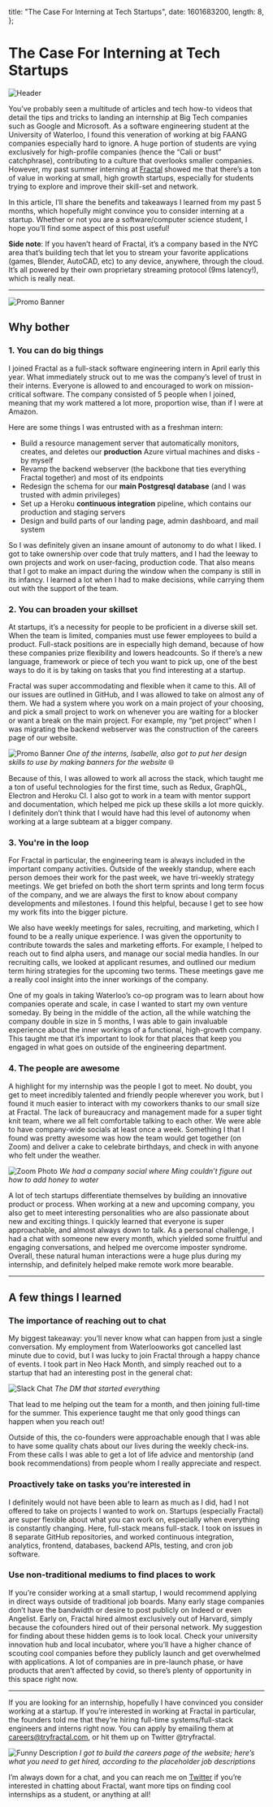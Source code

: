   title: "The Case For Interning at Tech Startups",
  date: 1601683200,
  length: 8,
};

# The Case For Interning at Tech Startups

![Header](https://d2halst20r4hcy.cloudfront.net/wallpapers2/099/242/593/536/original/file.jpg)

You’ve probably seen a multitude of articles and tech how-to videos that detail the tips and tricks to landing an internship at Big Tech companies such as Google and Microsoft. As a software engineering student at the University of Waterloo, I found this veneration of working at big FAANG companies especially hard to ignore. A huge portion of students are vying exclusively for high-profile companies (hence the “Cali or bust” catchphrase), contributing to a culture that overlooks smaller companies. However, my past summer interning at [Fractal](https://www.tryfractal.com/) showed me that there’s a ton of value in working at small, high growth startups, especially for students trying to explore and improve their skill-set and network.

In this article, I’ll share the benefits and takeaways I learned from my past 5 months, which hopefully might convince you to consider interning at a startup. Whether or not you are a software/computer science student, I hope you’ll find some aspect of this post useful!

**Side note**: If you haven’t heard of Fractal, it’s a company based in the NYC area that’s building tech that let you to stream your favorite applications (games, Blender, AutoCAD, etc) to any device, anywhere, through the cloud. It’s all powered by their own proprietary streaming protocol (9ms latency!), which is really neat.

---

![Promo Banner](https://miro.medium.com/max/2400/1*NYhQNE9v78MhPhTkcQ-W_A.png)

## Why bother

### 1. You can do big things

I joined Fractal as a full-stack software engineering intern in April early this year. What immediately struck out to me was the company’s level of trust in their interns. Everyone is allowed to and encouraged to work on mission-critical software. The company consisted of 5 people when I joined, meaning that my work mattered a lot more, proportion wise, than if I were at Amazon.

Here are some things I was entrusted with as a freshman intern:

- Build a resource management server that automatically monitors, creates, and deletes our **production** Azure virtual machines and disks - by myself
- Revamp the backend webserver (the backbone that ties everything Fractal together) and most of its endpoints
- Redesign the schema for our **main Postgresql database** (and I was trusted with admin privileges)
- Set up a Heroku **continuous integration** pipeline, which contains our production and staging servers
- Design and build parts of our landing page, admin dashboard, and mail system

So I was definitely given an insane amount of autonomy to do what I liked. I got to take ownership over code that truly matters, and I had the leeway to own projects and work on user-facing, production code. That also means that I got to make an impact during the window when the company is still in its infancy. I learned a lot when I had to make decisions, while carrying them out with the support of the team.

### 2. You can broaden your skillset

At startups, it’s a necessity for people to be proficient in a diverse skill set. When the team is limited, companies must use fewer employees to build a product. Full-stack positions are in especially high demand, because of how these companies prize flexibility and lowers headcounts. So if there’s a new language, framework or piece of tech you want to pick up, one of the best ways to do it is by taking on tasks that you find interesting at a startup.

Fractal was super accommodating and flexible when it came to this. All of our issues are outlined in GitHub, and I was allowed to take on almost any of them. We had a system where you work on a main project of your choosing, and pick a small project to work on whenever you are waiting for a blocker or want a break on the main project. For example, my “pet project” when I was migrating the backend webserver was the construction of the careers page of our website.

![Promo Banner](https://miro.medium.com/max/2400/1*nRlXomqqn71R5R4unQdmGA.jpeg)
_One of the interns, Isabelle, also got to put her design skills to use by making banners for the website_ 🌐

Because of this, I was allowed to work all across the stack, which taught me a ton of useful technologies for the first time, such as Redux, GraphQL, Electron and Heroku CI. I also got to work in a team with mentor support and documentation, which helped me pick up these skills a lot more quickly. I definitely don’t think that I would have had this level of autonomy when working at a large subteam at a bigger company.

### 3. You're in the loop

For Fractal in particular, the engineering team is always included in the important company activities. Outside of the weekly standup, where each person demoes their work for the past week, we have tri-weekly strategy meetings. We get briefed on both the short term sprints and long term focus of the company, and we are always the first to know about company developments and milestones. I found this helpful, because I get to see how my work fits into the bigger picture.

We also have weekly meetings for sales, recruiting, and marketing, which I found to be a really unique experience. I was given the opportunity to contribute towards the sales and marketing efforts. For example, I helped to reach out to find alpha users, and manage our social media handles. In our recruiting calls, we looked at applicant resumes, and outlined our medium term hiring strategies for the upcoming two terms. These meetings gave me a really cool insight into the inner workings of the company.

One of my goals in taking Waterloo’s co-op program was to learn about how companies operate and scale, in case I wanted to start my own venture someday. By being in the middle of the action, all the while watching the company double in size in 5 months, I was able to gain invaluable experience about the inner workings of a functional, high-growth company. This taught me that it’s important to look for that places that keep you engaged in what goes on outside of the engineering department.

### 4. The people are awesome

A highlight for my internship was the people I got to meet. No doubt, you get to meet incredibly talented and friendly people wherever you work, but I found it much easier to interact with my coworkers thanks to our small size at Fractal. The lack of bureaucracy and management made for a super tight knit team, where we all felt comfortable talking to each other. We were able to have company-wide socials at least once a week. Something I that I found was pretty awesome was how the team would get together (on Zoom) and deliver a cake to celebrate birthdays, and check in with anyone who felt under the weather.

![Zoom Photo](https://miro.medium.com/max/2400/1*XS4nhaE8pE68OHgMEoIpYQ.png)
_We had a company social where Ming couldn’t figure out how to add honey to water_

A lot of tech startups differentiate themselves by building an innovative product or process. When working at a new and upcoming company, you also get to meet interesting personalities who are also passionate about new and exciting things. I quickly learned that everyone is super approachable, and almost always down to talk. As a personal challenge, I had a chat with someone new every month, which yielded some fruitful and engaging conversations, and helped me overcome imposter syndrome. Overall, these natural human interactions were a huge plus during my internship, and definitely helped make remote work more bearable.

---

## A few things I learned

### The importance of reaching out to chat

My biggest takeaway: you’ll never know what can happen from just a single conversation. My employment from Waterlooworks got cancelled last minute due to covid, but I was lucky to join Fractal through a happy chance of events. I took part in Neo Hack Month, and simply reached out to a startup that had an interesting post in the general chat:

![Slack Chat](https://miro.medium.com/max/2400/1*uhGRaviDLaIOCZj-Lv--kQ.png)
_The DM that started everything_

That lead to me helping out the team for a month, and then joining full-time for the summer. This experience taught me that only good things can happen when you reach out!

Outside of this, the co-founders were approachable enough that I was able to have some quality chats about our lives during the weekly check-ins. From these calls I was able to get a lot of life advice and mentorship (and book recommendations) from people whom I really appreciate and respect.

### Proactively take on tasks you’re interested in

I definitely would not have been able to learn as much as I did, had I not offered to take on projects I wanted to work on. Startups (especially Fractal) are super flexible about what you can work on, especially when everything is constantly changing. Here, full-stack means full-stack. I took on issues in 8 separate GitHub repositories, and worked continuous integration, analytics, frontend, databases, backend APIs, testing, and cron job software.

### Use non-traditional mediums to find places to work

If you’re consider working at a small startup, I would recommend applying in direct ways outside of traditional job boards. Many early stage companies don’t have the bandwidth or desire to post publicly on Indeed or even Angelist. Early on, Fractal hired almost exclusively out of Harvard, simply because the cofounders hired out of their personal network. My suggestion for finding about these hidden gems is to look local. Check your university innovation hub and local incubator, where you’ll have a higher chance of scouting cool companies before they publicly launch and get overwhelmed with applications. A lot of companies are in pre-launch phase, or have products that aren’t affected by covid, so there’s plenty of opportunity in this space right now.

---

If you are looking for an internship, hopefully I have convinced you consider working at a startup. If you’re interested in working at Fractal in particular, the founders told me that they’re hiring full-time systems/full-stack engineers and interns right now. You can apply by emailing them at careers@tryfractal.com, or hit them up on Twitter @tryfractal.

![Funny Description](https://miro.medium.com/max/2400/1*sJeJLLWR8lQMcx1rqlnpxg.png)
_I got to build the careers page of the website; here’s what you need to get hired, according to the placeholder job descriptions_

I’m always down for a chat, and you can reach me on [Twitter](https://twitter.com/_JonathanXu) if you’re interested in chatting about Fractal, want more tips on finding cool internships as a student, or anything at all!
